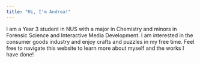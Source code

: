```yaml
---
title: "Hi, I'm Andrea!"
---
```


I am a Year 3 student in NUS with a major in Chemistry and minors in Forensic Science and Interactive Media Development. I am interested in the consumer goods industry and enjoy crafts and puzzles in my free time. Feel free to navigate this website to learn more about myself and the works I have done!